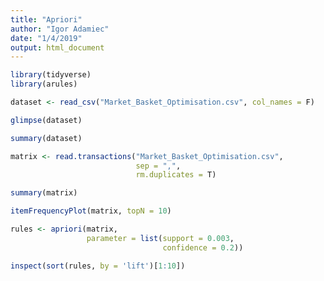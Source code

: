 ```yaml
---
title: "Apriori"
author: "Igor Adamiec"
date: "1/4/2019"
output: html_document
---
```


```r
library(tidyverse)
library(arules)
```

```r
dataset <- read_csv("Market_Basket_Optimisation.csv", col_names = F)
```

```r
glimpse(dataset)
```

```r
summary(dataset)
```

```r
matrix <- read.transactions("Market_Basket_Optimisation.csv", 
                            sep = ",",
                            rm.duplicates = T)
```
```r
summary(matrix)
```

```r
itemFrequencyPlot(matrix, topN = 10)
```

```r
rules <- apriori(matrix, 
                 parameter = list(support = 0.003, 
                                  confidence = 0.2))
```

```r
inspect(sort(rules, by = 'lift')[1:10])
```

